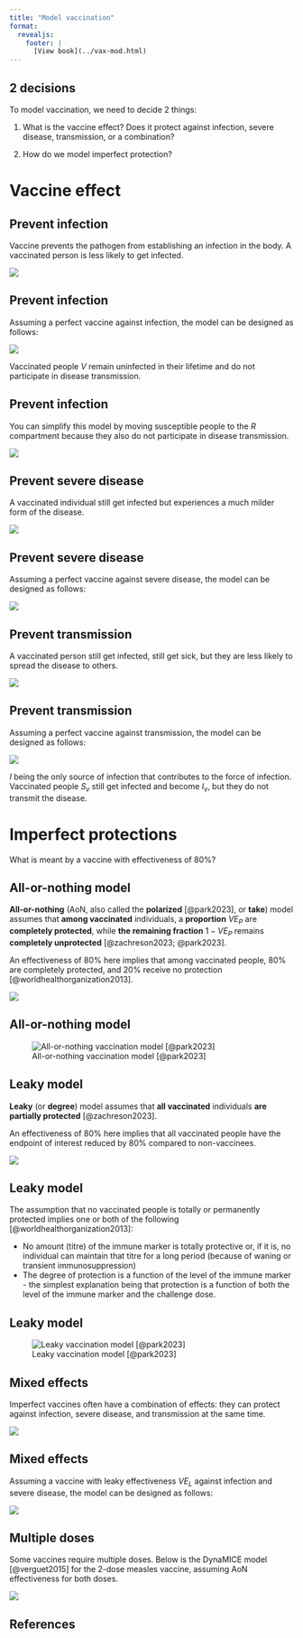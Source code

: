 ```yaml
---
title: "Model vaccination"
format: 
  revealjs:
    footer: |
      [View book](../vax-mod.html)
---
```


## 2 decisions

To model vaccination, we need to decide 2 things:

1.  What is the vaccine effect? Does it protect against infection, severe disease, transmission, or a combination?

2.  How do we model imperfect protection?

# Vaccine effect

## Prevent infection

Vaccine prevents the pathogen from establishing an infection in the body. A vaccinated person is less likely to get infected.

![](../img/vax/prv-inf.svg)

## Prevent infection

Assuming a perfect vaccine against infection, the model can be designed as follows:

![](../img/vax/prv-inf-mod.svg)

Vaccinated people $V$ remain uninfected in their lifetime and do not participate in disease transmission.

## Prevent infection

You can simplify this model by moving susceptible people to the $R$ compartment because they also do not participate in disease transmission.

![](../img/vax/prv-inf-mod-2.svg)

## Prevent severe disease

A vaccinated individual still get infected but experiences a much milder form of the disease.

![](../img/vax/prv-dis.svg)

## Prevent severe disease

Assuming a perfect vaccine against severe disease, the model can be designed as follows:

![](../img/vax/prv-dis-mod.svg)

## Prevent transmission

A vaccinated person still get infected, still get sick, but they are less likely to spread the disease to others.

![](../img/vax/prv-trans.svg)

## Prevent transmission

Assuming a perfect vaccine against transmission, the model can be designed as follows:

![](../img/vax/prv-trans-mod.svg)

$I$ being the only source of infection that contributes to the force of infection. Vaccinated people $S_v$ still get infected and become $I_v$, but they do not transmit the disease.

# Imperfect protections

What is meant by a vaccine with effectiveness of 80%?

## All-or-nothing model

::: {.callout-tip appearance="simple"}
**All-or-nothing** (AoN, also called the **polarized** [@park2023], or **take**) model assumes that **among vaccinated** individuals, a **proportion** $VE_P$ are **completely protected**, while **the remaining fraction** $1 - VE_P$ remains **completely unprotected** [@zachreson2023; @park2023].
:::

An effectiveness of 80% here implies that among vaccinated people, 80% are completely protected, and 20% receive no protection [@worldhealthorganization2013].

![](../img/vax/aon.svg)

## All-or-nothing model

![All-or-nothing vaccination model [@park2023]](../img/vax/aon-mod.svg){#fig-aon-mod}

## Leaky model

::: {.callout-tip appearance="simple"}
**Leaky** (or **degree**) model assumes that **all vaccinated** individuals **are partially protected** [@zachreson2023].
:::

An effectiveness of 80% here implies that all vaccinated people have the endpoint of interest reduced by 80% compared to non-vaccinees.

![](../img/vax/leaky.svg)

## Leaky model

The assumption that no vaccinated people is totally or permanently protected implies one or both of the following [@worldhealthorganization2013]:

-   No amount (titre) of the immune marker is totally protective or, if it is, no individual can maintain that titre for a long period (because of waning or transient immunosuppression)
-   The degree of protection is a function of the level of the immune marker - the simplest explanation being that protection is a function of both the level of the immune marker and the challenge dose.

## Leaky model

![Leaky vaccination model [@park2023]](../img/vax/leaky-mod.svg){#fig-leaky-mod}

## Mixed effects

Imperfect vaccines often have a combination of effects: they can protect against infection, severe disease, and transmission at the same time.

![](../img/vax/prv-mix.svg)

## Mixed effects

Assuming a vaccine with leaky effectiveness $VE_L$ against infection and severe disease, the model can be designed as follows:

![](../img/vax/prv-inf-dis-mod.svg)

## Multiple doses

Some vaccines require multiple doses. Below is the DynaMICE model [@verguet2015] for the 2-dose measles vaccine, assuming AoN effectiveness for both doses.

![](../img/vax/dynamice.svg)

## References